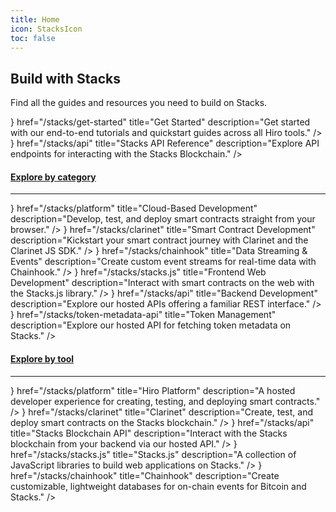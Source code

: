 ```yaml
---
title: Home
icon: StacksIcon
toc: false
---
```



<div className='flex flex-col space-y-10 pt-0'>

<div className='flex space-x-6 items-end'>
  <ImageZoom
    alt="banner"
    src={heroImage}
    className="mt-0 mb-6 first-line:rounded-xl bg-background"
    priority
  />

  <div className='flex flex-col [&_h2]:mt-0 [&_h2]:mb-2 [&_p]:mb-6'>

  ## Build with Stacks

  Find all the guides and resources you need to build on Stacks.

  </div>
</div>

<Cards>
  <MainCard
    className='group space-y-1'
    icon={<Play className='transition-colors duration-500 ease-in-out group-hover:text-primary' />}
    href="/stacks/get-started"
    title="Get Started"
    description="Get started with our end-to-end tutorials and quickstart guides across all Hiro tools."
  />
  <MainCard
    className='group space-y-1'
    icon={<API className='transition-colors duration-500 ease-in-out group-hover:text-primary' />}
    href="/stacks/api"
    title="Stacks API Reference"
    description="Explore API endpoints for interacting with the Stacks Blockchain."
  />
</Cards>

<div className='flex flex-col space-y-3'>

<h4 id="explore-by-category" className="scroll-m-20">
  <a href="#explore-by-category" className="not-prose group text-muted-foreground uppercase">Explore by category</a>
</h4>

---

<Cards>
  <SmallCard
    icon={<Cloud />}
    href="/stacks/platform"
    title="Cloud-Based Development"
    description="Develop, test, and deploy smart contracts straight from your browser."
  />
  <SmallCard
    icon={<Code />}
    href="/stacks/clarinet"
    title="Smart Contract Development"
    description="Kickstart your smart contract journey with Clarinet and the Clarinet JS SDK."
  />
  <SmallCard
    icon={<Database />}
    href="/stacks/chainhook"
    title="Data Streaming &amp; Events"
    description="Create custom event streams for real-time data with Chainhook."
  />
  <SmallCard
    icon={<Frontend />}
    href="/stacks/stacks.js"
    title="Frontend Web Development"
    description="Interact with smart contracts on the web with the Stacks.js library."
  />
  <SmallCard
    icon={<Backend />}
    href="/stacks/api"
    title="Backend Development"
    description="Explore our hosted APIs offering a familiar REST interface."
  />
  <SmallCard
    icon={<Braces />}
    href="/stacks/token-metadata-api"
    title="Token Management"
    description="Explore our hosted API for fetching token metadata on Stacks."
  />
</Cards>

</div>


<div className='flex flex-col space-y-3'>

<h4 id="explore-by-tool" className="scroll-m-20">
  <a href="#explore-by-tool" className="not-prose group text-muted-foreground uppercase">Explore by tool</a>
</h4>

---

<Cards>
  <SmallCard
    icon={<Hiro />}
    href="/stacks/platform"
    title="Hiro Platform"
    description="A hosted developer experience for creating, testing, and deploying smart contracts."
  />
  <SmallCard
    icon={<Clarinet />}
    href="/stacks/clarinet"
    title="Clarinet"
    description="Create, test, and deploy smart contracts on the Stacks blockchain."
  />
  <SmallCard
    icon={<API />}
    href="/stacks/api"
    title="Stacks Blockchain API"
    description="Interact with the Stacks blockchain from your backend via our hosted API."
  />
  <SmallCard
    icon={<Js />}
    href="/stacks/stacks.js"
    title="Stacks.js"
    description="A collection of JavaScript libraries to build web applications on Stacks."
  />
  <SmallCard
    icon={<Chainhook />}
    href="/stacks/chainhook"
    title="Chainhook"
    description="Create customizable, lightweight databases for on-chain events for Bitcoin and Stacks."
  />
</Cards>

</div>

</div>

<PageFooter />